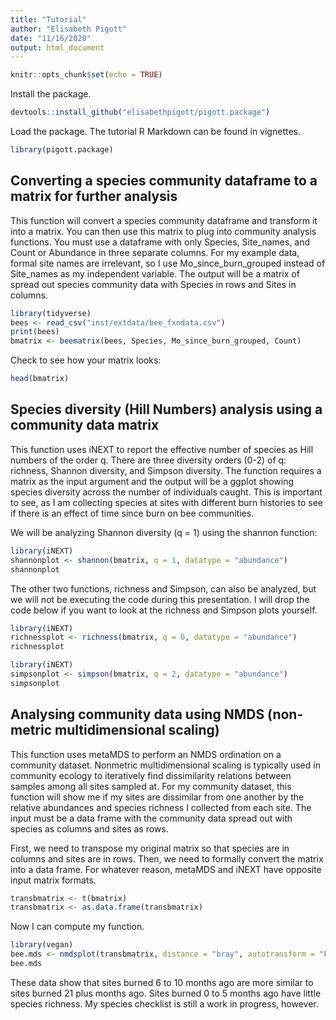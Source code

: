 ```yaml
---
title: "Tutorial"
author: "Elisabeth Pigott"
date: "11/16/2020"
output: html_document
---
```


```r
knitr::opts_chunk$set(echo = TRUE)
```

Install the package.

```r
devtools::install_github("elisabethpigott/pigott.package")
```

Load the package. The tutorial R Markdown can be found in vignettes.

```r
library(pigott.package)
```

## Converting a species community dataframe to a matrix for further analysis

This function will convert a species community dataframe and transform it into a matrix. You can then use this matrix to plug into community analysis functions. You must use a dataframe with only Species, Site_names, and Count or Abundance in three separate columns. For my example data, formal site names are irrelevant, so I use Mo_since_burn_grouped instead of Site_names as my independent variable. The output will be a matrix of spread out species community data with Species in rows and Sites in columns.

```r

library(tidyverse)
bees <- read_csv("inst/extdata/bee_fxndata.csv")
print(bees)
bmatrix <- beematrix(bees, Species, Mo_since_burn_grouped, Count) 

```
Check to see how your matrix looks:

```r

head(bmatrix)

```


## Species diversity (Hill Numbers) analysis using a community data matrix

This function uses iNEXT to report the effective number of species as Hill numbers of the order q. There are three diversity orders (0-2) of q: richness, Shannon diversity, and Simpson diversity. The function requires a matrix as the input argument and the output will be a ggplot showing species diversity across the number of individuals caught. This is important to see, as I am collecting species at sites with different burn histories to see if there is an effect of time since burn on bee communities.

We will be analyzing Shannon diversity (q = 1) using the shannon function:

```r

library(iNEXT)
shannonplot <- shannon(bmatrix, q = 1, datatype = "abundance")
shannonplot

```

The other two functions, richness and Simpson, can also be analyzed, but we will not be executing the code during this presentation. I will drop the code below if you want to look at the richness and Simpson plots yourself.

```r

library(iNEXT)
richnessplot <- richness(bmatrix, q = 0, datatype = "abundance")
richnessplot

```

```r

library(iNEXT)
simpsonplot <- simpson(bmatrix, q = 2, datatype = "abundance")
simpsonplot

```

## Analysing community data using NMDS (non-metric multidimensional scaling)


This function uses metaMDS to perform an NMDS ordination on a community dataset. Nonmetric multidimensional scaling is typically used in community ecology to iteratively find dissimilarity relations between samples among all sites sampled at. For my community dataset, this function will show me if my sites are dissimilar from one another by the relative abundances and species richness I collected from each site. The input must be a data frame with the community data spread out with species as columns and sites as rows.

First, we need to transpose my original matrix so that species are in columns and sites are in rows. Then, we need to formally convert the matrix into a data frame. For whatever reason, metaMDS and iNEXT have opposite input matrix formats.
```r
transbmatrix <- t(bmatrix)
transbmatrix <- as.data.frame(transbmatrix)
```

Now I can compute my function.
```r
library(vegan)
bee.mds <- nmdsplot(transbmatrix, distance = "bray", autotransform = "FALSE")
bee.mds
```
These data show that sites burned 6 to 10 months ago are more similar to sites burned 21 plus months ago. Sites burned 0 to 5 months ago have little species richness. My species checklist is still a work in progress, however.